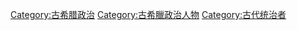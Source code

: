 [[Category:古希腊政治|Category:古希腊政治]]
[[Category:古希臘政治人物|Category:古希臘政治人物]]
[[Category:古代统治者|Category:古代统治者]]